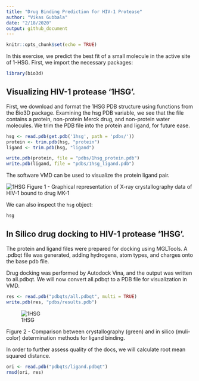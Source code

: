 ```yaml
---
title: "Drug Binding Prediction for HIV-1 Protease"
author: "Vikas Gubbala"
date: "2/18/2020"
output: github_document
---
```


```r
knitr::opts_chunk$set(echo = TRUE)
```

In this exercise, we predict the best fit of a small molecule in the active site of 1-HSG. First, we import the necessary packages:


```r
library(bio3d)
```

## Visualizing HIV-1 protease '1HSG'.

First, we download and format the 1HSG PDB structure using functions from the Bio3D package. Examining the hsg PDB variable, we see that the file contains a protein, non-protein Merck drug, and non-protein water molecules. We trim the PDB file into the protein and ligand, for future ease. 

```r
hsg <- read.pdb(get.pdb('1hsg', path = 'pdbs/'))
protein <- trim.pdb(hsg, "protein")
ligand <- trim.pdb(hsg, "ligand")

write.pdb(protein, file = "pdbs/1hsg_protein.pdb")
write.pdb(ligand, file = "pdbs/1hsg_ligand.pdb")
```

The software VMD can be used to visualize the protein ligand pair.

![1HSG](images/1hsg.png)
Figure 1 - Graphical representation of X-ray crystallography data of HIV-1 bound to drug MK-1


We can also inspect the `hsg` object:
```r
hsg
```

## In Silico drug docking to HIV-1 protease '1HSG'.

The protein and ligand files were prepared for docking using MGLTools. A .pdbqt file was generated, adding hydrogens, atom types, and charges onto the base pdb file.

Drug docking was performed by Autodock Vina, and the output was written to all.pdbqt. We will now convert all.pdbqt to a PDB file for visualization in VMD.

```r
res <- read.pdb("pdbqts/all.pdbqt", multi = TRUE)
write.pdb(res, "pdbs/results.pdb")
```

![1HSG](images/dock.png)

Figure 2 - Comparison between crystallography (green) and in silico (muli-color) determination methods for ligand binding.

In order to further assess quality of the docs, we will calculate root mean squared distance.

```r
ori <- read.pdb("pdbqts/ligand.pdbqt")
rmsd(ori, res)
```

